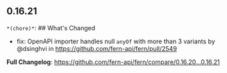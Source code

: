 ## 0.16.21
`*(chore)*`: ## What's Changed
* fix: OpenAPI importer handles null `anyOf` with more than 3 variants by @dsinghvi in https://github.com/fern-api/fern/pull/2549


**Full Changelog**: https://github.com/fern-api/fern/compare/0.16.20...0.16.21

